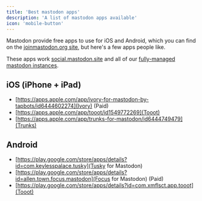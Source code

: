 ```yaml
---
title: 'Best mastodon apps'
description: 'A list of mastodon apps available'
icon: 'mobile-button'
---
```


Mastodon provide free apps to use for iOS and Android, which you can find on the [joinmastodon.org site](https://joinmastodon.org/apps), but here's a few apps people like.

<Info>These apps work [social.mastodon.site](https://social.mastodon.site)  and all of our [fully-managed mastodon instances](/mastodon-instances).</Info>


## iOS (iPhone + iPad)

- [https://apps.apple.com/app/ivory-for-mastodon-by-tapbots/id6444602274](Ivory) (Paid)
- [https://apps.apple.com/app/tooot/id1549772269](Tooot)
- [https://apps.apple.com/app/trunks-for-mastodon/id6444749479](Trunks)



## Android

- [https://play.google.com/store/apps/details?id=com.keylesspalace.tusky](Tusky for Mastodon)
- [https://play.google.com/store/apps/details?id=allen.town.focus.mastodon](Focus for Mastodon) (Paid)
- [https://play.google.com/store/apps/details?id=com.xmflsct.app.tooot](Tooot)